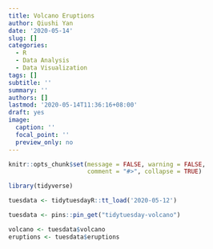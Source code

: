 ```yaml
---
title: Volcano Eruptions
author: Qiushi Yan
date: '2020-05-14'
slug: []
categories:
  - R
  - Data Analysis
  - Data Visualization
tags: []
subtitle: ''
summary: ''
authors: []
lastmod: '2020-05-14T11:36:16+08:00'
draft: yes
image:
  caption: ''
  focal_point: ''
  preview_only: no
---
```




```r
knitr::opts_chunk$set(message = FALSE, warning = FALSE,
                      comment = "#>", collapse = TRUE)
```


```r
library(tidyverse)
```


```r
tuesdata <- tidytuesdayR::tt_load('2020-05-12')
```

```r
tuesdata <- pins::pin_get("tidytuesday-volcano")
```


```r
volcano <- tuesdata$volcano
eruptions <- tuesdata$eruptions
```

